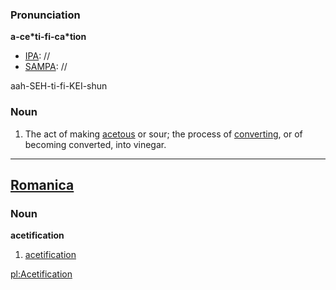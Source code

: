 ===Pronunciation===
'''a-ce*ti-fi-ca*tion'''
*[[IPA]]: //
*[[SAMPA]]: //
aah-SEH-ti-fi-KEI-shun
===Noun===
#The act of making [[acetous]] or sour; the process of [[converting]], or of becoming converted, into vinegar.
----

==[[Romanica]]==
===Noun===
<b>acetification</b>
#[[acetification]]

[[pl:Acetification]]